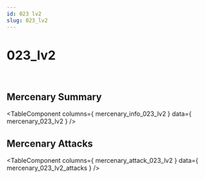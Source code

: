 ```yaml
---
id: 023 lv2
slug: 023_lv2
---
```



# 023_lv2

<div style = {{ display: "flex" }}>
    <Image img={require('@site/static/img/mercenaries/illust/thum_char_view_n_023.jpg')}/>
    <Image img={require('@site/static/img/mercenaries/illust/thum_char_view_o_023.jpg')}/>
</div>

## Mercenary Summary

<TableComponent
  columns={ mercenary_info_023_lv2 }
  data={ mercenary_023_lv2 }
/>

## Mercenary Attacks

<TableComponent
  columns={ mercenary_attack_023_lv2 }
  data={ mercenary_023_lv2_attacks }
/>